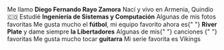 <TextWithEmoji emoji="👤">
  Me llamo <strong>Diego Fernando Rayo Zamora</strong>
</TextWithEmoji>

<TextWithEmoji emoji="🏠">
  Nací y vivo en <Link href="https://goo.gl/maps/NGpchAb1PBkR9aQF9">Armenia, Quindío</Link> 🇨🇴
</TextWithEmoji>

<TextWithEmoji emoji="📚">
  Estudié <strong>Ingeniería de Sistemas y Computación</strong>
</TextWithEmoji>

<TextWithEmoji emoji="📸">
  Algunas de mis <Link href={DATA.WEBSITE_METADATA.social["500px"]}>fotos</Link> favoritas
</TextWithEmoji>

<TextWithEmoji emoji="⚽">
  Me gusta mucho el <strong>fútbol</strong>, mi equipo favorito ahora es{" "}
  <strong>River Plate</strong> y dame siempre <strong>la Libertadores</strong>
</TextWithEmoji>

<TextWithEmoji emoji="🎶">
  Algunas de mis{" "}
  <Link href="https://open.spotify.com/playlist/2iSnWl4KZ7znS5gzBDurYN?si=4mNoMmK6T1alQbXZP-QilQ">
    canciones
  </Link>{" "}
  favoritas
</TextWithEmoji>

<TextWithEmoji emoji="🎸">
  Me gusta mucho tocar <strong>guitarra</strong>
</TextWithEmoji>

<TextWithEmoji emoji="🎬">
  Mi serie favorita es <Link href="https://www.netflix.com/title/70301870">Vikings</Link>
</TextWithEmoji>
